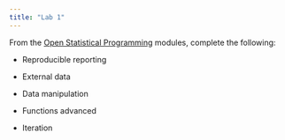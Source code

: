 ```yaml
---
title: "Lab 1"
---
```


From the [Open Statistical Programming](https://www.openstatprog.com/) modules, complete the following: 

-   Reproducible reporting

-   External data

-   Data manipulation

-   Functions advanced

-   Iteration